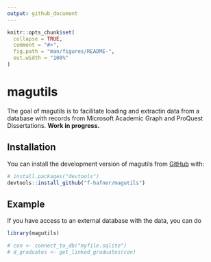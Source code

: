 ```yaml
---
output: github_document
---
```


<!-- README.md is generated from README.Rmd. Please edit that file -->

```r
knitr::opts_chunk$set(
  collapse = TRUE,
  comment = "#>",
  fig.path = "man/figures/README-",
  out.width = "100%"
)
```

# magutils

<!-- badges: start -->
<!-- badges: end -->

The goal of magutils is to facilitate loading and extractin data from a database with records from Microsoft Academic Graph and ProQuest Dissertations. **Work in progress.**

## Installation

You can install the development version of magutils from [GitHub](https://github.com/) with:

``` r
# install.packages("devtools")
devtools::install_github("f-hafner/magutils")
```

## Example

If you have access to an external database with the data, you can do

```r
library(magutils)

# con <- connect_to_db("myfile.sqlite")
# d_graduates <- get_linked_graduates(con)
```

